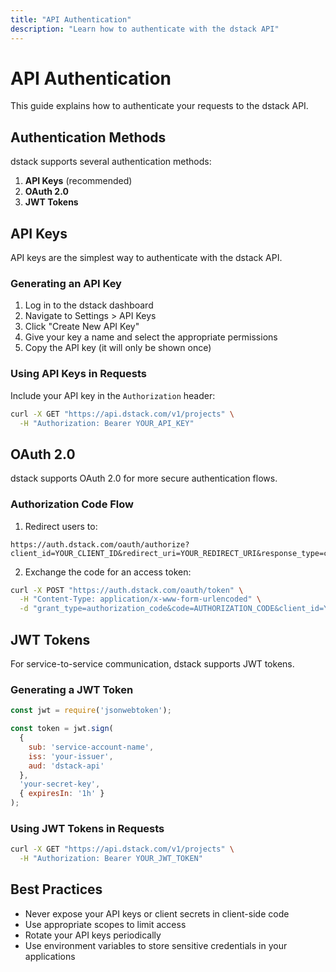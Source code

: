 ```yaml
---
title: "API Authentication"
description: "Learn how to authenticate with the dstack API"
---
```


# API Authentication

This guide explains how to authenticate your requests to the dstack API.

## Authentication Methods

dstack supports several authentication methods:

1. **API Keys** (recommended)
2. **OAuth 2.0**
3. **JWT Tokens**

## API Keys

API keys are the simplest way to authenticate with the dstack API.

### Generating an API Key

1. Log in to the dstack dashboard
2. Navigate to Settings > API Keys
3. Click "Create New API Key"
4. Give your key a name and select the appropriate permissions
5. Copy the API key (it will only be shown once)

### Using API Keys in Requests

Include your API key in the `Authorization` header:

```bash
curl -X GET "https://api.dstack.com/v1/projects" \
  -H "Authorization: Bearer YOUR_API_KEY"
```

## OAuth 2.0

dstack supports OAuth 2.0 for more secure authentication flows.

### Authorization Code Flow

1. Redirect users to:

```
https://auth.dstack.com/oauth/authorize?client_id=YOUR_CLIENT_ID&redirect_uri=YOUR_REDIRECT_URI&response_type=code&scope=read,write
```

2. Exchange the code for an access token:

```bash
curl -X POST "https://auth.dstack.com/oauth/token" \
  -H "Content-Type: application/x-www-form-urlencoded" \
  -d "grant_type=authorization_code&code=AUTHORIZATION_CODE&client_id=YOUR_CLIENT_ID&client_secret=YOUR_CLIENT_SECRET&redirect_uri=YOUR_REDIRECT_URI"
```

## JWT Tokens

For service-to-service communication, dstack supports JWT tokens.

### Generating a JWT Token

```javascript
const jwt = require('jsonwebtoken');

const token = jwt.sign(
  { 
    sub: 'service-account-name',
    iss: 'your-issuer',
    aud: 'dstack-api'
  },
  'your-secret-key',
  { expiresIn: '1h' }
);
```

### Using JWT Tokens in Requests

```bash
curl -X GET "https://api.dstack.com/v1/projects" \
  -H "Authorization: Bearer YOUR_JWT_TOKEN"
```

## Best Practices

* Never expose your API keys or client secrets in client-side code
* Use appropriate scopes to limit access
* Rotate your API keys periodically
* Use environment variables to store sensitive credentials in your applications

